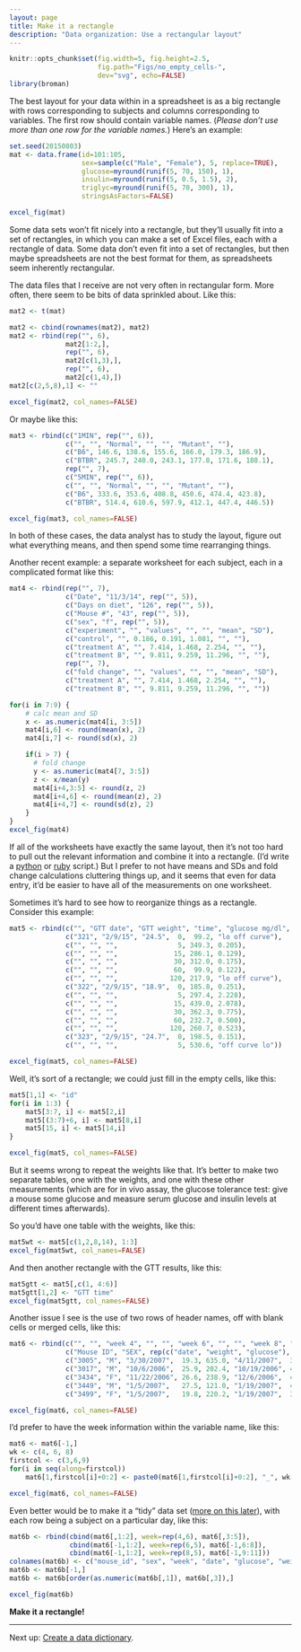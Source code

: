 ```yaml
---
layout: page
title: Make it a rectangle
description: "Data organization: Use a rectangular layout"
---
```


```r
knitr::opts_chunk$set(fig.width=5, fig.height=2.5,
                      fig.path="Figs/no_empty_cells-",
                      dev="svg", echo=FALSE)
library(broman)
```


The best layout for your data within in a spreadsheet is as a big
rectangle with rows corresponding to subjects and columns
corresponding to variables. The first row should contain variable
names. (*Please don't use more than one row for the variable names.*)
Here's an example:

```r
set.seed(20150803)
mat <- data.frame(id=101:105,
                  sex=sample(c("Male", "Female"), 5, replace=TRUE),
                  glucose=myround(runif(5, 70, 150), 1),
                  insulin=myround(runif(5, 0.5, 1.5), 2),
                  triglyc=myround(runif(5, 70, 300), 1),
                  stringsAsFactors=FALSE)

excel_fig(mat)
```

Some data sets won't fit nicely into a rectangle, but they'll usually
fit into a set of rectangles, in which you can make a set of Excel files,
each with a rectangle of data. Some data don't even fit into a set of
rectangles, but then maybe spreadsheets are not the best format for
them, as spreadsheets seem inherently rectangular.

The data files that I receive are not very often in rectangular
form. More often, there seem to be bits of data sprinkled about.
Like this:

```r
mat2 <- t(mat)

mat2 <- cbind(rownames(mat2), mat2)
mat2 <- rbind(rep("", 6),
              mat2[1:2,],
              rep("", 6),
              mat2[c(1,3),],
              rep("", 6),
              mat2[c(1,4),])
mat2[c(2,5,8),1] <- ""

excel_fig(mat2, col_names=FALSE)
```

Or maybe like this:

```r
mat3 <- rbind(c("1MIN", rep("", 6)),
              c("", "", "Normal", "", "", "Mutant", ""),
              c("B6", 146.6, 138.6, 155.6, 166.0, 179.3, 186.9),
              c("BTBR", 245.7, 240.0, 243.1, 177.8, 171.6, 188.1),
              rep("", 7),
              c("5MIN", rep("", 6)),
              c("", "", "Normal", "", "", "Mutant", ""),
              c("B6", 333.6, 353.6, 408.8, 450.6, 474.4, 423.8),
              c("BTBR", 514.4, 610.6, 597.9, 412.1, 447.4, 446.5))

excel_fig(mat3, col_names=FALSE)
```

In both of these cases, the data analyst has to study the layout, figure out
what everything means, and then spend some time rearranging things.

Another recent example: a separate worksheet for each subject, each in
a complicated format like this:

```r
mat4 <- rbind(rep("", 7),
              c("Date", "11/3/14", rep("", 5)),
              c("Days on diet", "126", rep("", 5)),
              c("Mouse #", "43", rep("", 5)),
              c("sex", "f", rep("", 5)),
              c("experiment", "", "values", "", "", "mean", "SD"),
              c("control", "", 0.186, 0.191, 1.081, "", ""),
              c("treatment A", "", 7.414, 1.468, 2.254, "", ""),
              c("treatment B", "", 9.811, 9.259, 11.296, "", ""),
              rep("", 7),
              c("fold change", "", "values", "", "", "mean", "SD"),
              c("treatment A", "", 7.414, 1.468, 2.254, "", ""),
              c("treatment B", "", 9.811, 9.259, 11.296, "", ""))

for(i in 7:9) {
    # calc mean and SD
    x <- as.numeric(mat4[i, 3:5])
    mat4[i,6] <- round(mean(x), 2)
    mat4[i,7] <- round(sd(x), 2)

    if(i > 7) {
      # fold change
      y <- as.numeric(mat4[7, 3:5])
      z <- x/mean(y)
      mat4[i+4,3:5] <- round(z, 2)
      mat4[i+4,6] <- round(mean(z), 2)
      mat4[i+4,7] <- round(sd(z), 2)
    }
}
excel_fig(mat4)
```

If all of the worksheets have exactly the same layout, then it's not
too hard to pull out the relevant information and combine it into a
rectangle. (I'd write a [python](https://www.python.org) or
[ruby](https://www.ruby-lang.org) script.) But I prefer to not have
means and SDs and fold change calculations cluttering things up, and
it seems that even for data entry, it'd be easier to have all of the
measurements on one worksheet.

Sometimes it's hard to see how to reorganize things as a
rectangle. Consider this example:

```r
mat5 <- rbind(c("", "GTT date", "GTT weight", "time", "glucose mg/dl", "insulin ng/ml"),
              c("321", "2/9/15", "24.5",  0,  99.2, "lo off curve"),
              c("", "", "",               5, 349.3, 0.205),
              c("", "", "",              15, 286.1, 0.129),
              c("", "", "",              30, 312.0, 0.175),
              c("", "", "",              60,  99.9, 0.122),
              c("", "", "",             120, 217.9, "lo off curve"),
              c("322", "2/9/15", "18.9",  0, 185.8, 0.251),
              c("", "", "",               5, 297.4, 2.228),
              c("", "", "",              15, 439.0, 2.078),
              c("", "", "",              30, 362.3, 0.775),
              c("", "", "",              60, 232.7, 0.500),
              c("", "", "",             120, 260.7, 0.523),
              c("323", "2/9/15", "24.7",  0, 198.5, 0.151),
              c("", "", "",               5, 530.6, "off curve lo"))

excel_fig(mat5, col_names=FALSE)
```

Well, it's sort of a rectangle; we could just fill in the empty cells,
like this:

```r
mat5[1,1] <- "id"
for(i in 1:3) {
    mat5[3:7, i] <- mat5[2,i]
    mat5[(3:7)+6, i] <- mat5[8,i]
    mat5[15, i] <- mat5[14,i]
}

excel_fig(mat5, col_names=FALSE)
```

But it seems wrong to repeat the weights like that. It's better to
make two separate tables, one with the weights, and one with these
other measurements (which are for in vivo assay, the glucose tolerance
test: give a mouse some glucose and measure serum glucose and insulin
levels at different times afterwards).

So you'd have one table with the weights, like this:

```r
mat5wt <- mat5[c(1,2,8,14), 1:3]
excel_fig(mat5wt, col_names=FALSE)
```

And then another rectangle with the GTT results, like this:

```r
mat5gtt <- mat5[,c(1, 4:6)]
mat5gtt[1,2] <- "GTT time"
excel_fig(mat5gtt, col_names=FALSE)
```

Another issue I see is the use of two rows of header names, off with
blank cells or merged cells, like this:

```r
mat6 <- rbind(c("", "", "week 4", "", "", "week 6", "", "", "week 8", "", ""),
              c("Mouse ID", "SEX", rep(c("date", "weight", "glucose"), 3)),
              c("3005", "M", "3/30/2007",  19.3, 635.0, "4/11/2007",  31,   460.7, "4/27/2007",  39.6, 530.2),
              c("3017", "M", "10/6/2006",  25.9, 202.4, "10/19/2006", 45.1, 384.7, "11/3/2006",  57.2, 458.7),
              c("3434", "F", "11/22/2006", 26.6, 238.9, "12/6/2006",  45.9, 378.0, "12/22/2006", 56.2, 409.8),
              c("3449", "M", "1/5/2007",   27.5, 121.0, "1/19/2007",  42.9, 191.3, "2/2/2007",   56.7, 182.5),
              c("3499", "F", "1/5/2007",   19.8, 220.2, "1/19/2007",  36.6, 556.9, "2/2/2007",   43.6, 446.0))

excel_fig(mat6, col_names=FALSE)
```

I'd prefer to have the week information within the variable name, like
this:

```r
mat6 <- mat6[-1,]
wk <- c(4, 6, 8)
firstcol <- c(3,6,9)
for(i in seq(along=firstcol))
    mat6[1,firstcol[i]+0:2] <- paste0(mat6[1,firstcol[i]+0:2], "_", wk[i])

excel_fig(mat6, col_names=FALSE)
```



Even better would be to make it a "tidy" data set
([more on this later](tidy.html)), with each row being a subject on a
particular day, like this:

```r
mat6b <- rbind(cbind(mat6[,1:2], week=rep(4,6), mat6[,3:5]),
               cbind(mat6[-1,1:2], week=rep(6,5), mat6[-1,6:8]),
               cbind(mat6[-1,1:2], week=rep(8,5), mat6[-1,9:11]))
colnames(mat6b) <- c("mouse_id", "sex", "week", "date", "glucose", "weight")
mat6b <- mat6b[-1,]
mat6b <- mat6b[order(as.numeric(mat6b[,1]), mat6b[,3]),]

excel_fig(mat6b)
```

**Make it a rectangle!**

---

Next up: [Create a data dictionary](dictionary.html).
